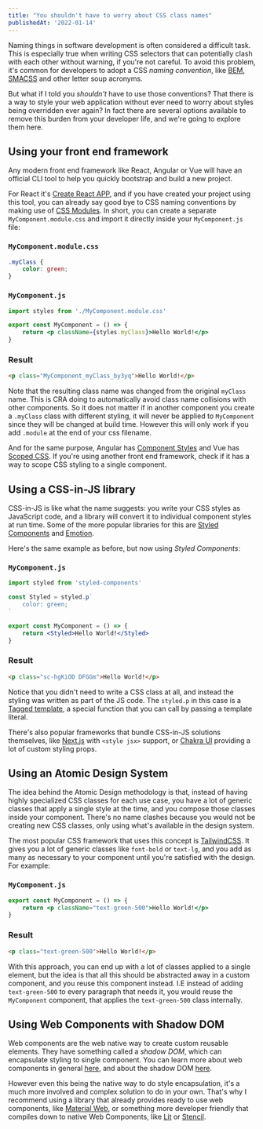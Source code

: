 ```yaml
---
title: "You shouldn't have to worry about CSS class names"
publishedAt: '2022-01-14'
---
```


Naming things in software development is often considered a difficult task. This is especially true when writing CSS selectors that can potentially clash with each other without warning, if you're not careful. To avoid this problem, it's common for developers to adopt a CSS _naming convention_, like [BEM](http://getbem.com/), [SMACSS](http://smacss.com/) and other letter soup acronyms.

But what if I told you _shouldn't_ have to use those conventions? That there is a way to style your web application without ever need to worry about styles being overridden ever again? In fact there are several options available to remove this burden from your developer life, and we're going to explore them here.

## Using your front end framework

Any modern front end framework like React, Angular or Vue will have an official CLI tool to help you quickly bootstrap and build a new project.

For React it's [Create React APP](https://create-react-app.dev/), and if you have created your project using this tool, you can already say good bye to CSS naming conventions by making use of [CSS Modules](https://create-react-app.dev/docs/adding-a-css-modules-stylesheet/). In short, you can create a separate `MyComponent.module.css` and import it directly inside your `MyComponent.js` file:

### `MyComponent.module.css`

```css
.myClass {
	color: green;
}
```

### `MyComponent.js`

```jsx
import styles from './MyComponent.module.css'

export const MyComponent = () => {
	return <p className={styles.myClass}>Hello World!</p>
}
```

### Result

```html
<p class="MyComponent_myClass_by3yq">Hello World!</p>
```

Note that the resulting class name was changed from the original `myClass` name. This is CRA doing to automatically avoid class name collisions with other components. So it does not matter if in another component you create a `.myClass` class with different styling, it will never be applied to `MyComponent` since they will be changed at build time. However this will only work if you add `.module` at the end of your css filename.

And for the same purpose, Angular has [Component Styles](https://angular.io/guide/component-styles) and Vue has [Scoped CSS](https://vue-loader.vuejs.org/guide/scoped-css.html). If you're using another front end framework, check if it has a way to scope CSS styling to a single component.

## Using a CSS-in-JS library

CSS-in-JS is like what the name suggests: you write your CSS styles as JavaScript code, and a library will convert it to individual component styles at run time. Some of the more popular libraries for this are [Styled Components](https://styled-components.com/) and [Emotion](https://emotion.sh/docs/introduction).

Here's the same example as before, but now using _Styled Components_:

### `MyComponent.js`

```jsx
import styled from 'styled-components'

const Styled = styled.p`
	color: green;
`

export const MyComponent = () => {
	return <Styled>Hello World!</Styled>
}
```

### Result

```html
<p class="sc-hgKiOD DFGGm">Hello World!</p>
```

Notice that you didn't need to write a CSS class at all, and instead the styling was written as part of the JS code. The `styled.p` in this case is a [Tagged template](https://developer.mozilla.org/en-US/docs/Web/JavaScript/Reference/Template_literals#tagged_templates), a special function that you can call by passing a template literal.

There's also popular frameworks that bundle CSS-in-JS solutions themselves, like [Next.js](https://nextjs.org/docs/basic-features/built-in-css-support#css-in-js) with `<style jsx>` support, or [Chakra UI](https://chakra-ui.com/docs/features/style-props) providing a lot of custom styling props.

## Using an Atomic Design System

The idea behind the Atomic Design methodology is that, instead of having highly specialized CSS classes for each use case, you have a lot of generic classes that apply a single style at the time, and you compose those classes inside your component. There's no name clashes because you would not be creating new CSS classes, only using what's available in the design system.

The most popular CSS framework that uses this concept is [TailwindCSS](https://tailwindcss.com/). It gives you a lot of generic classes like `font-bold` or `text-lg`, and you add as many as necessary to your component until you're satisfied with the design. For example:

### `MyComponent.js`

```jsx
export const MyComponent = () => {
	return <p className="text-green-500">Hello World!</p>
}
```

### Result

```html
<p class="text-green-500">Hello World!</p>
```

With this approach, you can end up with a lot of classes applied to a single element, but the idea is that all this should be abstracted away in a custom component, and you reuse this component instead. I.E instead of adding `text-green-500` to every paragraph that needs it, you would reuse the `MyComponent` component, that applies the `text-green-500` class internally.

## Using Web Components with Shadow DOM

Web components are the web native way to create custom reusable elements. They have something called a _shadow DOM_, which can encapsulate styling to single component. You can learn more about web components in general [here](https://developer.mozilla.org/en-US/docs/Web/Web_Components), and about the shadow DOM [here](https://developer.mozilla.org/en-US/docs/Web/Web_Components/Using_shadow_DOM).

However even this being the native way to do style encapsulation, it's a much more involved and complex solution to do in your own. That's why I recommend using a library that already provides ready to use web components, like [Material Web](https://github.com/material-components/material-web), or something more developer friendly that compiles down to native Web Components, like [Lit](https://lit.dev/) or [Stencil](https://stenciljs.com/).
